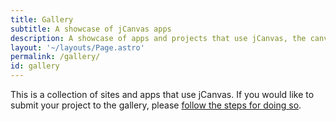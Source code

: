 ```yaml
---
title: Gallery
subtitle: A showcase of jCanvas apps
description: A showcase of apps and projects that use jCanvas, the canvas library for jQuery
layout: '~/layouts/Page.astro'
permalink: /gallery/
id: gallery
---
```



This is a collection of sites and apps that use jCanvas. If you would like to submit your project to the gallery, please [follow the steps for doing so](/jcanvas/support/#gallery).

<GalleryEntries />
